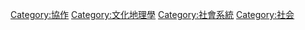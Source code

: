 [[Category:協作|Category:協作]]
[[Category:文化地理學|Category:文化地理學]]
[[Category:社會系統|Category:社會系統]]
[[Category:社会|Category:社会]]